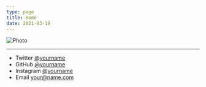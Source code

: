 ```yaml
---
type: page
title: Home
date: 2021-03-19
---
```




<Image
  src="/images/pb-horizontal.jpeg"
  alt="Photo"
  width={900}
  height={475}
  priority
  className="next-image"
/>



---

- Twitter [@yourname](https://twitter.com/yourname)
- GitHub [@yourname](https://github.com/yourname)
- Instagram [@yourname](https://instagram.com/yourname)
- Email your@name.com
